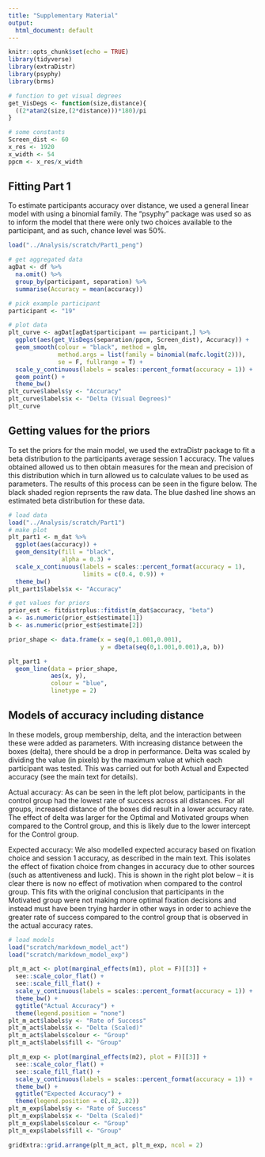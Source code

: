 ```yaml
---
title: "Supplementary Material"
output:
  html_document: default
---
```


```r
knitr::opts_chunk$set(echo = TRUE)
library(tidyverse)
library(extraDistr)
library(psyphy) 
library(brms)

# function to get visual degrees 
get_VisDegs <- function(size,distance){
  ((2*atan2(size,(2*distance)))*180)/pi
}

# some constants
Screen_dist <- 60
x_res <- 1920
x_width <- 54
ppcm <- x_res/x_width

```

## Fitting Part 1 
To estimate participants accuracy over distance, we used a general linear model with using a binomial family. The "psyphy" package was used so as to inform the model that there were only two choices available to the participant, and as such, chance level was 50%.
```r
load("../Analysis/scratch/Part1_peng")

# get aggregated data 
agDat <- df %>%
  na.omit() %>% 
  group_by(participant, separation) %>% 
  summarise(Accuracy = mean(accuracy))

# pick example participant
participant <- "19"

# plot data 
plt_curve <- agDat[agDat$participant == participant,] %>%
  ggplot(aes(get_VisDegs(separation/ppcm, Screen_dist), Accuracy)) + 
  geom_smooth(colour = "black", method = glm,
              method.args = list(family = binomial(mafc.logit(2))),
              se = F, fullrange = T) + 
  scale_y_continuous(labels = scales::percent_format(accuracy = 1)) +
  geom_point() + 
  theme_bw() 
plt_curve$labels$y <- "Accuracy"
plt_curve$labels$x <- "Delta (Visual Degrees)"
plt_curve
```

## Getting values for the priors 
To set the priors for the main model, we used the extraDistr package to fit a beta distribution to the participants average session 1 accuracy. The values obtained allowed us to then obtain measures for the mean and precision of this distribution which in turn allowed us to calculate values to be used as parameters. The results of this process can be seen in the figure below. The black shaded region reprsents the raw data. The blue dashed line shows an estimated beta distribution for these data. 
```r
# load data 
load("../Analysis/scratch/Part1")
# make plot
plt_part1 <- m_dat %>%
  ggplot(aes(accuracy)) + 
  geom_density(fill = "black",
               alpha = 0.3) + 
  scale_x_continuous(labels = scales::percent_format(accuracy = 1),
                     limits = c(0.4, 0.9)) + 
  theme_bw()
plt_part1$labels$x <- "Accuracy"

# get values for priors
prior_est <- fitdistrplus::fitdist(m_dat$accuracy, "beta")
a <- as.numeric(prior_est$estimate[1])
b <- as.numeric(prior_est$estimate[2])

prior_shape <- data.frame(x = seq(0,1.001,0.001),
                          y = dbeta(seq(0,1.001,0.001),a, b))

plt_part1 + 
  geom_line(data = prior_shape, 
            aes(x, y),
            colour = "blue",
            linetype = 2) 
```

## Models of accuracy including distance 
In these models, group membership, delta, and the interaction between these were added as parameters. With increasing distance between the boxes (delta), there should be a drop in performance. Delta was scaled by dividing the value (in pixels) by the maximum value at which each participant was tested. This was carried out for both Actual and Expected accuracy (see the main text for details).

Actual accuracy: As can be seen in the left plot below, participants in the control group had the lowest rate of success across all distances. For all groups, increased distance of the boxes did result in a lower accuracy rate. The effect of delta was larger for the Optimal and Motivated groups when compared to the Control group, and this is likely due to the lower intercept for the Control group.

Expected accuracy: We also modelled expected accuracy based on fixation choice and session 1 accuracy, as described in the main text. This isolates the effect of fixation choice from changes in accuracy due to other sources (such as attentiveness and luck). This is shown in the right plot below – it is clear there is now no effect of motivation when compared to the control group. This fits with the original conclusion that participants in the Motivated group were not making more optimal fixation decisions and instead must have been trying harder in other ways in order to achieve the greater rate of success compared to the control group that is observed in the actual accuracy rates.
```r
# load models
load("scratch/markdown_model_act")
load("scratch/markdown_model_exp")
```

```r
plt_m_act <- plot(marginal_effects(m1), plot = F)[[3]] + 
  see::scale_color_flat() + 
  see::scale_fill_flat() + 
  scale_y_continuous(labels = scales::percent_format(accuracy = 1)) + 
  theme_bw() + 
  ggtitle("Actual Accuracy") + 
  theme(legend.position = "none")
plt_m_act$labels$y <- "Rate of Success" 
plt_m_act$labels$x <- "Delta (Scaled)" 
plt_m_act$labels$colour <- "Group"
plt_m_act$labels$fill <- "Group"

plt_m_exp <- plot(marginal_effects(m2), plot = F)[[3]] + 
  see::scale_color_flat() + 
  see::scale_fill_flat() + 
  scale_y_continuous(labels = scales::percent_format(accuracy = 1)) + 
  theme_bw() + 
  ggtitle("Expected Accuracy") + 
  theme(legend.position = c(.82,.82))
plt_m_exp$labels$y <- "Rate of Success" 
plt_m_exp$labels$x <- "Delta (Scaled)" 
plt_m_exp$labels$colour <- "Group"
plt_m_exp$labels$fill <- "Group"

gridExtra::grid.arrange(plt_m_act, plt_m_exp, ncol = 2)

```


